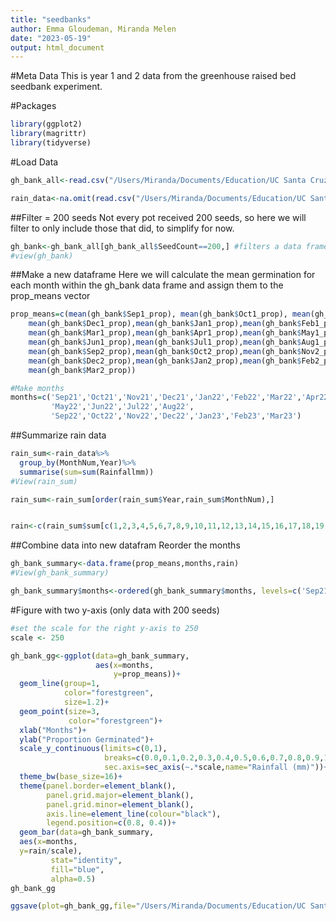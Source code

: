 ```yaml
---
title: "seedbanks"
author: Emma Gloudeman, Miranda Melen
date: "2023-05-19"
output: html_document
---
```


#Meta Data
This is year 1 and 2 data from the greenhouse raised bed seedbank experiment.

#Packages
```r
library(ggplot2)
library(magrittr)
library(tidyverse)
```

#Load Data
```r
gh_bank_all<-read.csv("/Users/Miranda/Documents/Education/UC Santa Cruz/Dittrichia/Dittrichia_Analysis/data/seedbanks/greenhouse_seedbank_data.csv",stringsAsFactors=T)

rain_data<-na.omit(read.csv("/Users/Miranda/Documents/Education/UC Santa Cruz/Dittrichia/Dittrichia_Analysis/data/seedbanks/younger_lagoon_rainfall-hourly.csv"))
```

##Filter = 200 seeds
Not every pot received 200 seeds, so here we will filter to only include those that did, to simplify for now.
```r
gh_bank<-gh_bank_all[gh_bank_all$SeedCount==200,] #filters a data frame gh_bank_all and creates a new data frame gh_bank that contains only the rows where the value in the SeedCount column is equal to 200.
#view(gh_bank)
```

##Make a new dataframe
Here we will calculate the mean germination for each month within the gh_bank data frame and assign them to the prop_means vector
```r
prop_means=c(mean(gh_bank$Sep1_prop), mean(gh_bank$Oct1_prop), mean(gh_bank$Nov1_prop), 
    mean(gh_bank$Dec1_prop),mean(gh_bank$Jan1_prop),mean(gh_bank$Feb1_prop),
    mean(gh_bank$Mar1_prop),mean(gh_bank$Apr1_prop),mean(gh_bank$May1_prop),
    mean(gh_bank$Jun1_prop),mean(gh_bank$Jul1_prop),mean(gh_bank$Aug1_prop),
    mean(gh_bank$Sep2_prop),mean(gh_bank$Oct2_prop),mean(gh_bank$Nov2_prop), 
    mean(gh_bank$Dec2_prop),mean(gh_bank$Jan2_prop),mean(gh_bank$Feb2_prop),
    mean(gh_bank$Mar2_prop))

#Make months
months=c('Sep21','Oct21','Nov21','Dec21','Jan22','Feb22','Mar22','Apr22',
         'May22','Jun22','Jul22','Aug22',
         'Sep22','Oct22','Nov22','Dec22','Jan23','Feb23','Mar23')
```

##Summarize rain data
```r
rain_sum<-rain_data%>% 
  group_by(MonthNum,Year)%>%
  summarise(sum=sum(Rainfallmm))
#View(rain_sum)

rain_sum<-rain_sum[order(rain_sum$Year,rain_sum$MonthNum),]


rain<-c(rain_sum$sum[c(1,2,3,4,5,6,7,8,9,10,11,12,13,14,15,16,17,18,19)])
```

##Combine data into new datafram
Reorder the months
```r
gh_bank_summary<-data.frame(prop_means,months,rain)
#View(gh_bank_summary)

gh_bank_summary$months<-ordered(gh_bank_summary$months, levels=c('Sep21','Oct21','Nov21','Dec21','Jan22','Feb22','Mar22','Apr22','May22','Jun22','Jul22','Aug22',                                                        'Sep22','Oct22','Nov22','Dec22','Jan23','Feb23','Mar23'))
```

#Figure with two y-axis (only data with 200 seeds)
```r
#set the scale for the right y-axis to 250
scale <- 250

gh_bank_gg<-ggplot(data=gh_bank_summary,
                   aes(x=months,
                       y=prop_means))+
  geom_line(group=1,
            color="forestgreen",
            size=1.2)+
  geom_point(size=3,
             color="forestgreen")+
  xlab("Months")+
  ylab("Proportion Germinated")+
  scale_y_continuous(limits=c(0,1),
                     breaks=c(0.0,0.1,0.2,0.3,0.4,0.5,0.6,0.7,0.8,0.9,1.0),
                     sec.axis=sec_axis(~.*scale,name="Rainfall (mm)"))+
  theme_bw(base_size=16)+
  theme(panel.border=element_blank(),
        panel.grid.major=element_blank(),
        panel.grid.minor=element_blank(),
        axis.line=element_line(colour="black"),
        legend.position=c(0.8, 0.4))+
  geom_bar(data=gh_bank_summary,
  aes(x=months,
  y=rain/scale),
         stat="identity",
         fill="blue",
         alpha=0.5)
gh_bank_gg

ggsave(plot=gh_bank_gg,file="/Users/Miranda/Documents/Education/UC Santa Cruz/Dittrichia/Dittrichia_Analysis/figures/gh_bank_gg.png",width=25,height=15,units="cm",dpi=800)
```